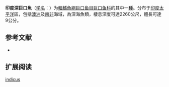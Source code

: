 {{Speciesbox
| name = 印度深巨口魚
| status = NE
| status_system = IUCN3.1
| image = 
| genus = Bathophilus
| species = indicus
| authority = [[Brauer|Brauer]], 1902
| synonyms = *''Dactylostomias ater indicus''<br /><small>Brauer, 1902</small>
}}

'''印度深巨口魚'''（[[学名|学名]]：{{lang|la|''Bathophilus indicus''}}）为[[輻鰭魚綱|輻鰭魚綱]][[巨口鱼目|巨口鱼目]][[巨口鱼科|巨口鱼科]]的其中一[[種|種]]。分布于[[印度|印度]][[太平洋|太平洋]]區，包括[[澳洲|澳洲]]及[[南非|南非]]海域，為深海魚類，棲息深度可達2260公尺，體長可達9公分。

== 参考文献 ==
{{refbegin}}
*{{FishBase_species|genus=Bathophilus|species=indicus|year=2012|month=2}}
{{refend}}

== 扩展阅读 ==
{{refbegin}}
{{wikispecies-inline|Bathophilus indicus|印度深巨口魚}}
{{refend}}
{{Taxonbar|from=Q1107972}}

[[Category:深巨口鱼属|indicus]]